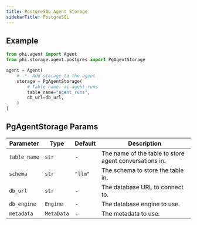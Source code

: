```yaml
---
title: PostgreSQL Agent Storage
sidebarTitle: PostgreSQL
---
```


## Example

```python agent_with_storage.py
from phi.agent import Agent
from phi.storage.agent.postgres import PgAgentStorage

agent = Agent(
    # -*- Add storage to the agent
    storage = PgAgentStorage(
        # Table name: ai.agent_runs
        table_name="agent_runs",
        db_url=db_url,
    )
)
```

## PgAgentStorage Params

| Parameter | Type | Default | Description |
| --- | --- | --- | --- |
| `table_name` | `str` | - | The name of the table to store agent conversations in. |
| `schema` | `str` | `"llm"` | The schema to store the table in. |
| `db_url` | `str` | - | The database URL to connect to. |
| `db_engine` | `Engine` | - | The database engine to use. |
| `metadata` | `MetaData` | - | The metadata to use. |
